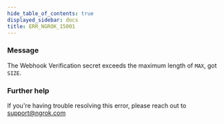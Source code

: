 ```yaml
---
hide_table_of_contents: true
displayed_sidebar: docs
title: ERR_NGROK_15001
---
```


### Message

The Webhook Verification secret exceeds the maximum length of `MAX`, got `SIZE`.

### Further help

If you're having trouble resolving this error, please reach out to [support@ngrok.com](mailto:support@ngrok.com?subject=Help%20with%20ERR_NGROK_15001)
